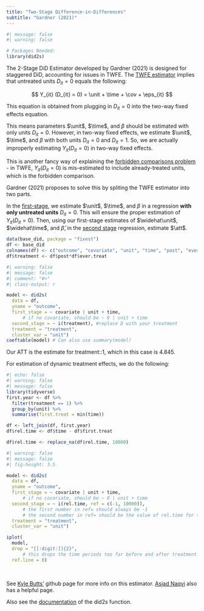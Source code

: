 ```yaml
---
title: "Two-Stage Difference-in-Differences"
subtitle: "Gardner (2021)"
---
```


```r
#| message: false
#| warning: false

# Packages Needed:
library(did2s)
```

The 2-Stage DiD Estimator developed by Gardner (2021) is designed for staggered DiD, accounting for issues in TWFE. The [TWFE estimator](twfe.qmd) implies that untreated units $D_{it} = 0$ equals the following:

$$
Y_{it} (D_{it} = 0) = \unit + \time + \cov + \eps_{it}
$$

::: small
This equation is obtained from plugging in $D_{it} = 0$ into the two-way fixed effects equation.
:::

This means parameters $\unit$, $\time$, and $\beta$ should be estimated with only units $D_{it} = 0$. However, in two-way fixed effects, we estimate $\unit$, $\time$, and $\beta$ with both units $D_{it} = 0$ and $D_{it} = 1$. So, we are actually improperly estimating $Y_{it}(D_{it} = 0)$ in two-way fixed effects.

::: small
This is another fancy way of explaining the [forbidden comparisons problem](twfe.qmd) - in TWFE, $Y_{it}(D_{it} = 0)$ is mis-estimated to include already-treated units, which is the forbidden comparison.
:::

Gardner (2021) proposes to solve this by spliting the TWFE estimator into two parts.

In the [first-stage]{.underline}, we estimate $\unit$, $\time$, and $\beta$ in a regression **with only untreated units** $D_{it} = 0$. This will ensure the proper estimation of $Y_{it}(D_{it} = 0)$. Then, using our first-stage estimates of $\widehat\unit$, $\widehat\time$, and $\widehat\beta$, in the [second stage]{.underline} regression, estimate $\att$.

```r
data(base_did, package = "fixest")
df <- base_did
colnames(df) <- c("outcome", "covariate", "unit", "time", "post", "ever.treat")
df$treatment <- df$post*df$ever.treat
```

```r
#| warning: false
#| message: false
#| comment: "#>"
#| class-output: r

model <- did2s(
  data = df,
  yname = "outcome",
  first_stage = ~ covariate | unit + time,
      # if no covariate, should be ~ 0 | unit + time
  second_stage = ~ i(treatment), #replace D with your treatment
  treatment = "treatment",
  cluster_var = "unit")
coeftable(model) # Can also use summary(model)
```

::: small
Our ATT is the estimate for treatment::1, which in this case is 4.845.
:::

For estimation of dynamic treatment effects, we do the following:

```r
#| echo: false
#| warning: false
#| message: false
library(tidyverse)
first.year <- df %>%
  filter(treatment == 1) %>%
  group_by(unit) %>%
  summarise(first.treat = min(time))

df <- left_join(df, first.year)
df$rel.time <- df$time - df$first.treat

df$rel.time <- replace_na(df$rel.time, 10000)
```

```r
#| warning: false
#| message: false
#| fig-height: 3.5

model <- did2s(
  data = df,
  yname = "outcome",
  first_stage = ~ covariate | unit + time,
      # if no covariate, should be ~ 0 | unit + time
  second_stage = ~ i(rel.time, ref = c(-1, 10000)),
      # the first number in ref= should always be -1
      # the second number in ref= should be the value of rel.time for the never-treated
  treatment = "treatment",
  cluster_var = "unit")

iplot(
  model,
  drop = "[[:digit:]]{2}",
      # this drops the time periods too far before and after treatment.
  ref.line = 0)
```

<br />

::: small
See [Kyle Butts'](https://kylebutts.github.io/did2s/articles/Two-Stage-Difference-in-Differences.html) github page for more info on this estimator. [Asjad Naqvi](https://asjadnaqvi.github.io/DiD/docs/code_r/07_did2s_r/) also has a helpful page.

Also see the [documentation](https://kylebutts.github.io/did2s/reference/did2s.html) of the did2s function.
:::
